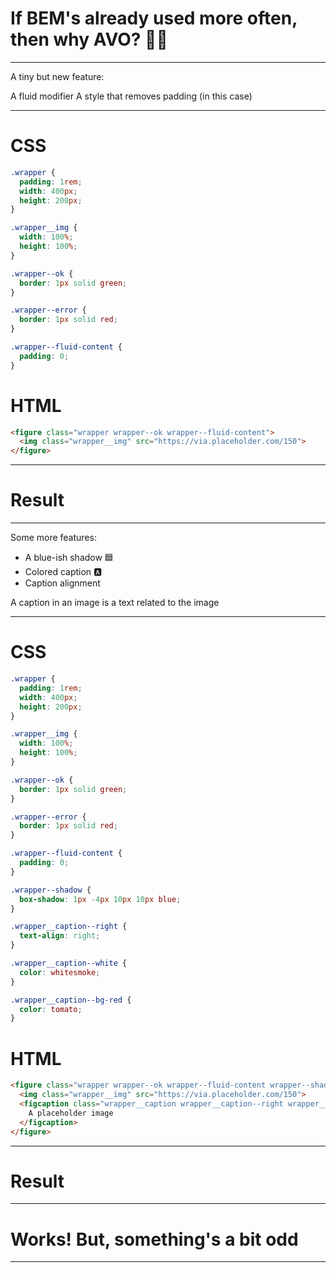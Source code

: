 
# If BEM's already used more often, then why AVO? 🤷‍♂️


---

A tiny but new feature:

A fluid modifier
<Help>
  A style that removes padding (in this case)
</Help>



---



# CSS

```css
.wrapper {
  padding: 1rem;
  width: 400px;
  height: 200px;
}

.wrapper__img {
  width: 100%;
  height: 100%;
}

.wrapper--ok {
  border: 1px solid green;
}

.wrapper--error {
  border: 1px solid red;
}

.wrapper--fluid-content {
  padding: 0;
}
```

# HTML

```html
<figure class="wrapper wrapper--ok wrapper--fluid-content">
  <img class="wrapper__img" src="https://via.placeholder.com/150">
</figure>
```

---

# Result


<Example />

---

Some more features:

- A blue-ish shadow 🟦
- Colored caption 🅰️
- Caption alignment

<Help>
  A caption in an image is a text related to the image
</Help>

---

# CSS

```css
.wrapper {
  padding: 1rem;
  width: 400px;
  height: 200px;
}

.wrapper__img {
  width: 100%;
  height: 100%;
}

.wrapper--ok {
  border: 1px solid green;
}

.wrapper--error {
  border: 1px solid red;
}

.wrapper--fluid-content {
  padding: 0;
}

.wrapper--shadow {
  box-shadow: 1px -4px 10px 10px blue;
}

.wrapper__caption--right {
  text-align: right;
}

.wrapper__caption--white {
  color: whitesmoke;
}

.wrapper__caption--bg-red {
  color: tomato;
}
```

# HTML

```html
<figure class="wrapper wrapper--ok wrapper--fluid-content wrapper--shadow">
  <img class="wrapper__img" src="https://via.placeholder.com/150">
  <figcaption class="wrapper__caption wrapper__caption--right wrapper__caption--white wrapper__caption--bg-red">
    A placeholder image
  </figcaption>
</figure>
```

---

# Result


<BEMTradeoffExample />

---

# Works! But, something's a bit odd

--- 


<BEMTradeoffHighlightExample />